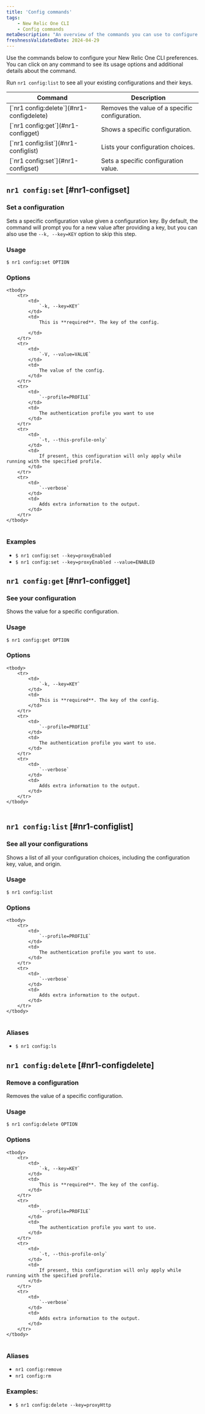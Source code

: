```yaml
---
title: 'Config commands'
tags:
    - New Relic One CLI
    - Config commands
metaDescription: "An overview of the commands you can use to configure your New Relic One CLI preferences."
freshnessValidatedDate: 2024-04-29
---
```


Use the commands below to configure your New Relic One CLI preferences. You can click on any command to see its usage options and additional details about the command.

Run `nr1 config:list` to see all your existing configurations and their keys.

<table>
    <thead>
        <tr>
            <th>
                Command
            </th>
            <th>
                Description
            </th>
        </tr>
    </thead>
    <tbody>
        <tr>
            <td>
                [`nr1 config:delete`](#nr1-configdelete)
            </td>
            <td>
                Removes the value of a specific configuration.
            </td>
        </tr>
        <tr>
            <td>
                [`nr1 config:get`](#nr1-configget)
            </td>
            <td>
                Shows a specific configuration.
            </td>
        </tr>
        <tr>
            <td>
                [`nr1 config:list`](#nr1-configlist)
            </td>
            <td>
                Lists your configuration choices.
            </td>
        </tr>
        <tr>
            <td>
                [`nr1 config:set`](#nr1-configset)
            </td>
            <td>
                Sets a specific configuration value.
            </td>
        </tr>
    </tbody>
</table>

## `nr1 config:set` [#nr1-configset]

### Set a configuration

Sets a specific configuration value given a configuration key. By default, the command will prompt you for a new value after providing a key, but you can also use the `--k, --key=KEY` option to skip this step.

### Usage

`$ nr1 config:set OPTION`

### Options

<table>

    <tbody>
        <tr>
            <td>
                `-k, --key=KEY`
            </td>
            <td>
                This is **required**. The key of the config.

            </td>
        </tr>
        <tr>
            <td>
                `-V, --value=VALUE`
            </td>
            <td>
                The value of the config.
            </td>
        </tr>
        <tr>
            <td>
                `--profile=PROFILE`
            </td>
            <td>
                The authentication profile you want to use
            </td>
        </tr>
        <tr>
            <td>
                `-t, --this-profile-only`
            </td>
            <td>
                If present, this configuration will only apply while running with the specified profile.
            </td>
        </tr>
        <tr>
            <td>
                `--verbose`
            </td>
            <td>
                Adds extra information to the output.
            </td>
        </tr>
    </tbody>
</table>

### Examples

- `$ nr1 config:set --key=proxyEnabled`
- `$ nr1 config:set --key=proxyEnabled --value=ENABLED`


## `nr1 config:get` [#nr1-configget]

### See your configuration

Shows the value for a specific configuration.

### Usage

`$ nr1 config:get OPTION`

### Options

<table>

    <tbody>
        <tr>
            <td>
                `-k, --key=KEY` 
            </td>
            <td>
                This is **required**. The key of the config.
            </td>
        </tr>
        <tr>
            <td>
                `--profile=PROFILE`
            </td>
            <td>
                The authentication profile you want to use.
            </td>
        </tr>
        <tr>
            <td>
                `--verbose` 
            </td>
            <td>
                Adds extra information to the output. 
            </td>
        </tr>
    </tbody>
</table>


## `nr1 config:list` [#nr1-configlist]

### See all your configurations

Shows a list of all your configuration choices, including the configuration key, value, and origin.

### Usage

`$ nr1 config:list`

### Options


<table>

    <tbody>
        <tr>
            <td>
                `--profile=PROFILE`
            </td>
            <td>
                The authentication profile you want to use.
            </td>
        </tr>
        <tr>
            <td>
                `--verbose`
            </td>
            <td>
                Adds extra information to the output.
            </td>
        </tr>
    </tbody>
</table>


### Aliases

- `$ nr1 config:ls`


## `nr1 config:delete` [#nr1-configdelete]

### Remove a configuration

Removes the value of a specific configuration.

### Usage

`$ nr1 config:delete OPTION`

### Options


<table>

    <tbody>
        <tr>
            <td>
                `-k, --key=KEY` 
            </td>
            <td>
                This is **required**. The key of the config.
            </td>
        </tr>
        <tr>
            <td>
                `--profile=PROFILE`
            </td>
            <td>
                The authentication profile you want to use.
            </td>
        </tr>
        <tr>
            <td>
                `-t, --this-profile-only`
            </td>
            <td>
                If present, this configuration will only apply while running with the specified profile.
            </td>
        </tr>
        <tr>
            <td>
                `--verbose`
            </td>
            <td>
                Adds extra information to the output.
            </td>
        </tr>
    </tbody>
</table>


### Aliases

- `nr1 config:remove`
- `nr1 config:rm`

### Examples:

- `$ nr1 config:delete --key=proxyHttp`
